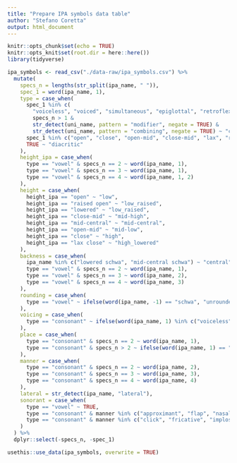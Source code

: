 ```yaml
---
title: "Prepare IPA symbols data table"
author: "Stefano Coretta"
output: html_document
---
```


```r
knitr::opts_chunk$set(echo = TRUE)
knitr::opts_knit$set(root.dir = here::here())
library(tidyverse)
```

```r
ipa_symbols <- read_csv("./data-raw/ipa_symbols.csv") %>%
  mutate(
    specs_n = lengths(str_split(ipa_name, " ")),
    spec_1 = word(ipa_name, 1),
    type = case_when(
      spec_1 %in% c(
        "voiceless", "voiced", "simultaneous", "epiglottal", "retroflex") &
        specs_n > 1 &
        str_detect(uni_name, pattern = "modifier", negate = TRUE) &
        str_detect(uni_name, pattern = "combining", negate = TRUE) ~ "consonant",
      spec_1 %in% c("open", "close", "open-mid", "close-mid", "lax", "raised", "lowered", "mid-central") & specs_n > 1 ~ "vowel",
      TRUE ~ "diacritic"
    ),
    height_ipa = case_when(
      type == "vowel" & specs_n == 2 ~ word(ipa_name, 1),
      type == "vowel" & specs_n == 3 ~ word(ipa_name, 1),
      type == "vowel" & specs_n == 4 ~ word(ipa_name, 1, 2)
    ),
    height = case_when(
      height_ipa == "open" ~ "low",
      height_ipa == "raised open" ~ "low_raised",
      height_ipa == "lowered" ~ "low_raised",
      height_ipa == "close-mid" ~ "mid-high",
      height_ipa == "mid-central" ~ "mid-central",
      height_ipa == "open-mid" ~ "mid-low",
      height_ipa == "close" ~ "high",
      height_ipa == "lax close" ~ "high_lowered"
    ),
    backness = case_when(
      ipa_name %in% c("lowered schwa", "mid-central schwa") ~ "central",
      type == "vowel" & specs_n == 2 ~ word(ipa_name, 1),
      type == "vowel" & specs_n == 3 ~ word(ipa_name, 2),
      type == "vowel" & specs_n == 4 ~ word(ipa_name, 3)
    ),
    rounding = case_when(
      type == "vowel" ~ ifelse(word(ipa_name, -1) == "schwa", "unrounded", word(ipa_name, -1))
    ),
    voicing = case_when(
      type == "consonant" ~ ifelse(word(ipa_name, 1) %in% c("voiceless", "voiced"), word(ipa_name, 1), "voiceless")
    ),
    place = case_when(
      type == "consonant" & specs_n == 2 ~ word(ipa_name, 1),
      type == "consonant" & specs_n > 2 ~ ifelse(word(ipa_name, 1) == "simultaneous", "postalveolar-velar", word(ipa_name, 2))
    ),
    manner = case_when(
      type == "consonant" & specs_n == 2 ~ word(ipa_name, 2),
      type == "consonant" & specs_n == 3 ~ word(ipa_name, 3),
      type == "consonant" & specs_n == 4 ~ word(ipa_name, 4)
    ),
    lateral = str_detect(ipa_name, "lateral"),
    sonorant = case_when(
      type == "vowel" ~ TRUE,
      type == "consonant" & manner %in% c("approximant", "flap", "nasal", "tap", "trill") ~ TRUE,
      type == "consonant" & manner %in% c("click", "fricative", "implosive", "plosive") ~ FALSE
    )
  ) %>%
  dplyr::select(-specs_n, -spec_1)
```

```r
usethis::use_data(ipa_symbols, overwrite = TRUE)
```

